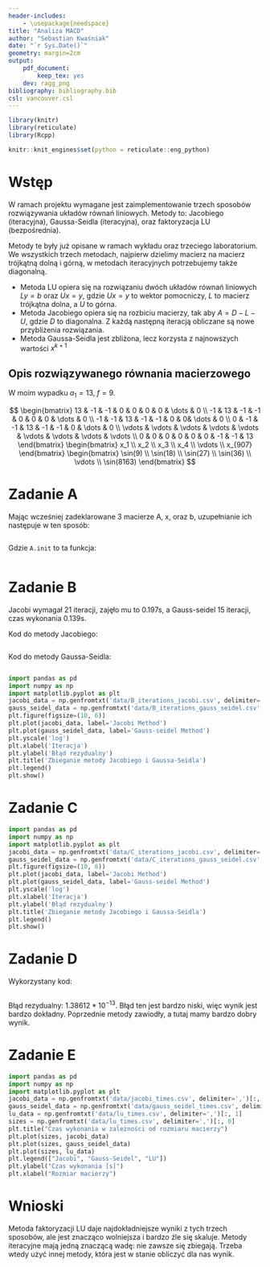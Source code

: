 ```yaml
---
header-includes:
    - \usepackage{needspace}
title: "Analiza MACD"
author: "Sebastian Kwaśniak"
date: "`r Sys.Date()`"
geometry: margin=2cm
output:
    pdf_document:
        keep_tex: yes
    dev: ragg_png
bibliography: bibliography.bib
csl: vancouver.csl
---
```


```r
library(knitr)
library(reticulate)
library(Rcpp)

knitr::knit_engines$set(python = reticulate::eng_python)
```

# Wstęp

W ramach projektu wymagane jest zaimplementowanie trzech sposobów rozwiązywania układów równań liniowych.
Metody to: Jacobiego (iteracyjna), Gaussa-Seidla (iteracyjna), oraz faktoryzacja LU (bezpośrednia).

Metody te były już opisane w ramach wykładu oraz trzeciego laboratorium.
We wszystkich trzech metodach, najpierw dzielimy macierz na macierz trójkątną dolną i górną,
w metodach iteracyjnych potrzebujemy także diagonalną.

- Metoda LU opiera się na rozwiązaniu dwóch układów równań liniowych $Ly=b$ oraz $Ux=y$, gdzie $Ux=y$
to wektor pomocniczy, $L$ to macierz trójkątna dolna, a $U$ to górna.
- Metoda Jacobiego opiera się na rozbiciu macierzy, tak aby $A = D-L-U$, gdzie $D$ to diagonalna.
Z każdą następną iteracją obliczane są nowe przybliżenia rozwiązania.
- Metoda Gaussa-Seidla jest zbliżona, lecz korzysta z najnowszych wartości $x^{k+1}$


## Opis rozwiązywanego równania macierzowego

W moim wypadku $a_1 = 13$, $f = 9$.

$$
\begin{bmatrix}
13 & -1 & -1 & 0 & 0 & 0 & 0 & \dots & 0 \\
-1 & 13 & -1 & -1 & 0 & 0 & 0 & \dots & 0 \\
-1 & -1 & 13 & -1 & -1 & 0 & 0& \dots & 0 \\
0 & -1 & -1 & 13 & -1 & -1 & 0 & \dots & 0 \\
\vdots & \vdots & \vdots & \vdots & \vdots & \vdots & \vdots & \vdots & \vdots \\
0 & 0 & 0 & 0 & 0 & 0 & -1 & -1 & 13
\end{bmatrix}
\begin{bmatrix}
x_1 \\
x_2 \\
x_3 \\
x_4 \\
\vdots \\
x_{907}
\end{bmatrix}
\begin{bmatrix}
\sin(9) \\
\sin(18) \\
\sin(27) \\
\sin(36) \\
\vdots \\
\sin(8163)
\end{bmatrix}
$$

# Zadanie A

Mając wcześniej zadeklarowane 3 macierze A, x, oraz b, uzupełnianie ich następuje w ten sposób:

```Rcpp
```


Gdzie `A.init` to ta funkcja:

```Rcpp
```

# Zadanie B

Jacobi wymagał 21 iteracji, zajęło mu to 0.197s, a Gauss-seidel 15 iteracji, czas wykonania 0.139s.

Kod do metody Jacobiego:
```Rcpp
```

Kod do metody Gaussa-Seidla:
```Rcpp
```

```python
import pandas as pd
import numpy as np
import matplotlib.pyplot as plt
jacobi_data = np.genfromtxt('data/B_iterations_jacobi.csv', delimiter=',')
gauss_seidel_data = np.genfromtxt('data/B_iterations_gauss_seidel.csv', delimiter=',')
plt.figure(figsize=(10, 6))
plt.plot(jacobi_data, label='Jacobi Method')
plt.plot(gauss_seidel_data, label='Gauss-seidel Method')
plt.yscale('log')
plt.xlabel('Iteracja')
plt.ylabel('Błąd rezydualny')
plt.title('Zbieganie metody Jacobiego i Gaussa-Seidla')
plt.legend()
plt.show()
```


# Zadanie C

```python
import pandas as pd
import numpy as np
import matplotlib.pyplot as plt
jacobi_data = np.genfromtxt('data/C_iterations_jacobi.csv', delimiter=',')[:100]
gauss_seidel_data = np.genfromtxt('data/C_iterations_gauss_seidel.csv', delimiter=',')[:100]
plt.figure(figsize=(10, 6))
plt.plot(jacobi_data, label='Jacobi Method')
plt.plot(gauss_seidel_data, label='Gauss-seidel Method')
plt.yscale('log')
plt.xlabel('Iteracja')
plt.ylabel('Błąd rezydualny')
plt.title('Zbieganie metody Jacobiego i Gaussa-Seidla')
plt.legend()
plt.show()
```

# Zadanie D

Wykorzystany kod:
```Rcpp
```

Błąd rezydualny: $1.38612 * 10^{-13}$. Błąd ten jest bardzo niski, więc wynik jest bardzo dokładny.
Poprzednie metody zawiodły, a tutaj mamy bardzo dobry wynik.

# Zadanie E

```python
import pandas as pd
import numpy as np
import matplotlib.pyplot as plt
jacobi_data = np.genfromtxt('data/jacobi_times.csv', delimiter=',')[:, 1]
gauss_seidel_data = np.genfromtxt('data/gauss_seidel_times.csv', delimiter=',')[:, 1]
lu_data = np.genfromtxt('data/lu_times.csv', delimiter=',')[:, 1]
sizes = np.genfromtxt('data/lu_times.csv', delimiter=',')[:, 0]
plt.title("Czas wykonania w zależności od rozmiaru macierzy")
plt.plot(sizes, jacobi_data)
plt.plot(sizes, gauss_seidel_data)
plt.plot(sizes, lu_data)
plt.legend(["Jacobi", "Gauss-Seidel", "LU"])
plt.ylabel("Czas wykonania [s]")
plt.xlabel("Rozmiar macierzy")
```

# Wnioski

Metoda faktoryzacji LU daje najdokładniejsze wyniki z tych trzech sposobów, ale jest znacząco wolniejsza
i bardzo źle się skaluje.
Metody iteracyjne mają jedną znaczącą wadę: nie zawsze się zbiegają. Trzeba wtedy użyć innej metody, która
jest w stanie obliczyć dla nas wynik.
